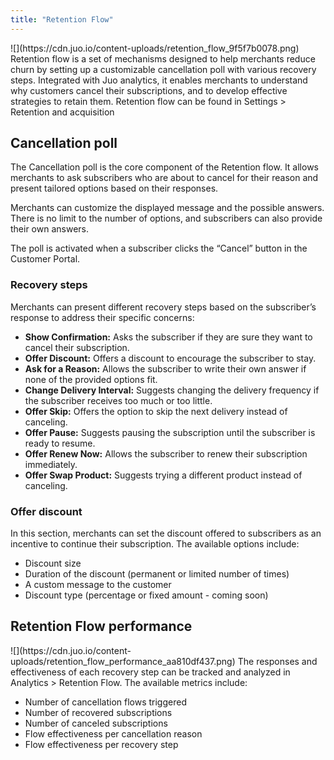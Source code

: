 ```yaml
---
title: "Retention Flow"
---
```


<Frame>
![](https://cdn.juo.io/content-uploads/retention_flow_9f5f7b0078.png)
</Frame>
Retention flow is a set of mechanisms designed to help merchants reduce churn by setting up a customizable cancellation poll with various recovery steps. Integrated with Juo analytics, it enables merchants to understand why customers cancel their subscriptions, and to develop effective strategies to retain them.

<Warning>
Retention flow can be found in Settings > Retention and acquisition
</Warning>

## Cancellation poll

The Cancellation poll is the core component of the Retention flow. It allows merchants to ask subscribers who are about to cancel for their reason and present tailored options based on their responses.

Merchants can customize the displayed message and the possible answers. There is no limit to the number of options, and subscribers can also provide their own answers.

The poll is activated when a subscriber clicks the “Cancel” button in the Customer Portal.

### Recovery steps

Merchants can present different recovery steps based on the subscriber’s response to address their specific concerns:

* **Show Confirmation:** Asks the subscriber if they are sure they want to cancel their subscription.
* **Offer Discount:** Offers a discount to encourage the subscriber to stay.
* **Ask for a Reason:** Allows the subscriber to write their own answer if none of the provided options fit.
* **Change Delivery Interval:** Suggests changing the delivery frequency if the subscriber receives too much or too little.
* **Offer Skip:** Offers the option to skip the next delivery instead of canceling.
* **Offer Pause:** Suggests pausing the subscription until the subscriber is ready to resume.
* **Offer Renew Now:** Allows the subscriber to renew their subscription immediately.
* **Offer Swap Product:** Suggests trying a different product instead of canceling.

### Offer discount

In this section, merchants can set the discount offered to subscribers as an incentive to continue their subscription. The available options include:

* Discount size
* Duration of the discount (permanent or limited number of times)
* A custom message to the customer
* Discount type (percentage or fixed amount - coming soon)

## Retention Flow performance
<Frame>
![](https://cdn.juo.io/content-uploads/retention_flow_performance_aa810df437.png)
</Frame>
The responses and effectiveness of each recovery step can be tracked and analyzed in Analytics > Retention Flow. The available metrics include:

* Number of cancellation flows triggered
* Number of recovered subscriptions
* Number of canceled subscriptions
* Flow effectiveness per cancellation reason
* Flow effectiveness per recovery step
